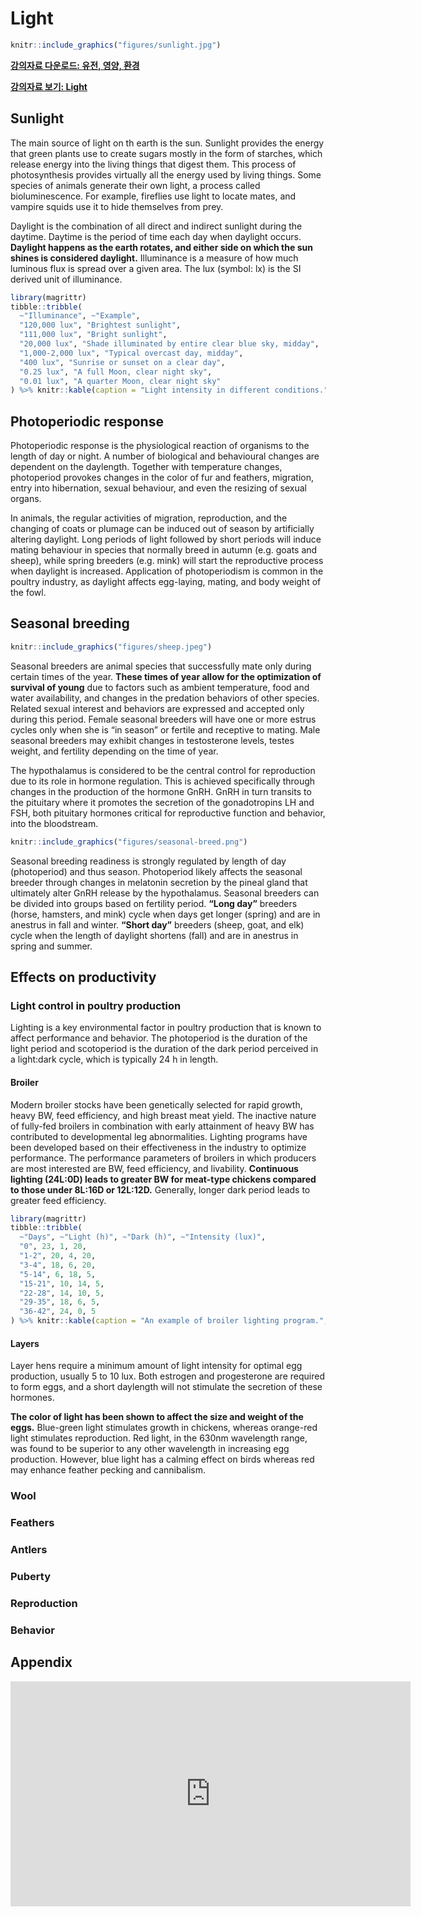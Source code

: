 # Light  

```r
knitr::include_graphics("figures/sunlight.jpg")
```

**[강의자료 다운로드: 유전, 영양, 환경](https://github.com/YoungjunNa/2019-animal-nutrition-and-the-environment/raw/master/03%E1%84%8C%E1%85%AE%E1%84%8E%E1%85%A1-%E1%84%83%E1%85%A9%E1%86%BC%E1%84%86%E1%85%AE%E1%86%AF%E1%84%92%E1%85%AA%E1%86%AB%E1%84%80%E1%85%A7%E1%86%BC%E1%84%92%E1%85%A1%E1%86%A8.pdf)**

**[강의자료 보기: Light](https://youngjunna.github.io/aes/04-Light)**

## Sunlight
The main source of light on th earth is the sun. Sunlight provides the energy that green plants use to create sugars mostly in the form of starches, which release energy into the living things that digest them. This process of photosynthesis provides virtually all the energy used by living things. Some species of animals generate their own light, a process called bioluminescence. For example, fireflies use light to locate mates, and vampire squids use it to hide themselves from prey.

Daylight is the combination of all direct and indirect sunlight during the daytime. Daytime is the period of time each day when daylight occurs. **Daylight happens as the earth rotates, and either side on which the sun shines is considered daylight.** Illuminance is a measure of how much luminous flux is spread over a given area. The lux (symbol: lx) is the SI derived unit of illuminance.

```r
library(magrittr)
tibble::tribble(
  ~"Illuminance", ~"Example",
  "120,000 lux", "Brightest sunlight",
  "111,000 lux", "Bright sunlight",
  "20,000 lux", "Shade illuminated by entire clear blue sky, midday",
  "1,000-2,000 lux", "Typical overcast day, midday",
  "400 lux", "Sunrise or sunset on a clear day",
  "0.25 lux", "A full Moon, clear night sky",
  "0.01 lux", "A quarter Moon, clear night sky"
) %>% knitr::kable(caption = "Light intensity in different conditions.", booktabs = TRUE)
```

## Photoperiodic response
Photoperiodic response is the physiological reaction of organisms to the length of day or night. A number of biological and behavioural changes are dependent on the daylength. Together with temperature changes, photoperiod provokes changes in the color of fur and feathers, migration, entry into hibernation, sexual behaviour, and even the resizing of sexual organs.

In animals, the regular activities of migration, reproduction, and the changing of coats or plumage can be induced out of season by artificially altering daylight. Long periods of light followed by short periods will induce mating behaviour in species that normally breed in autumn (e.g. goats and sheep), while spring breeders (e.g. mink) will start the reproductive process when daylight is increased. Application of photoperiodism is common in the poultry industry, as daylight affects egg-laying, mating, and body weight of the fowl.

## Seasonal breeding
```r
knitr::include_graphics("figures/sheep.jpeg")
```

Seasonal breeders are animal species that successfully mate only during certain times of the year. **These times of year allow for the optimization of survival of young** due to factors such as ambient temperature, food and water availability, and changes in the predation behaviors of other species. Related sexual interest and behaviors are expressed and accepted only during this period. Female seasonal breeders will have one or more estrus cycles only when she is "in season" or fertile and receptive to mating. Male seasonal breeders may exhibit changes in testosterone levels, testes weight, and fertility depending on the time of year.

The hypothalamus is considered to be the central control for reproduction due to its role in hormone regulation. This is achieved specifically through changes in the production of the hormone GnRH. GnRH in turn transits to the pituitary where it promotes the secretion of the gonadotropins LH and FSH, both pituitary hormones critical for reproductive function and behavior, into the bloodstream.

```r
knitr::include_graphics("figures/seasonal-breed.png")
```

Seasonal breeding readiness is strongly regulated by length of day (photoperiod) and thus season. Photoperiod likely affects the seasonal breeder through changes in melatonin secretion by the pineal gland that ultimately alter GnRH release by the hypothalamus. Seasonal breeders can be divided into groups based on fertility period. **"Long day"** breeders (horse, hamsters, and mink) cycle when days get longer (spring) and are in anestrus in fall and winter. **"Short day"** breeders (sheep, goat, and elk) cycle when the length of daylight shortens (fall) and are in anestrus in spring and summer. 

## Effects on productivity
### Light control in poultry production
Lighting is a key environmental factor in poultry production that is known to affect performance and behavior. The photoperiod is the duration of the light period and scotoperiod is the duration of the dark period perceived in a light:dark cycle, which is typically 24 h in length. 

#### Broiler
Modern broiler stocks have been genetically selected for rapid growth, heavy BW, feed efficiency, and high breast meat yield. The inactive nature of fully-fed broilers in combination with early attainment of heavy BW has contributed to developmental leg abnormalities. Lighting programs have been developed based on their effectiveness in the industry to optimize performance. The performance parameters of broilers in which producers are most interested are BW, feed efficiency, and livability. **Continuous lighting (24L:0D) leads to greater BW for meat-type chickens compared to those under 8L:16D or 12L:12D.** Generally, longer dark period leads to greater feed efficiency. 

```r
library(magrittr)
tibble::tribble(
  ~"Days", ~"Light (h)", ~"Dark (h)", ~"Intensity (lux)",
  "0", 23, 1, 20,
  "1-2", 20, 4, 20,
  "3-4", 18, 6, 20,
  "5-14", 6, 18, 5,
  "15-21", 10, 14, 5,
  "22-28", 14, 10, 5,
  "29-35", 18, 6, 5,
  "36-42", 24, 0, 5
) %>% knitr::kable(caption = "An example of broiler lighting program.", booktabs = TRUE)
```

#### Layers
Layer hens require a minimum amount of light intensity for optimal egg production, usually 5 to 10 lux. Both estrogen and progesterone are required to form eggs, and a short daylength will not stimulate the secretion of these hormones. 

**The color of light has been shown to affect the size and weight of the eggs.**  Blue-green light stimulates growth in chickens, whereas orange-red light stimulates reproduction. Red light, in the 630nm wavelength range, was found to be superior to any other wavelength in increasing egg production.  However, blue light has a calming effect on birds whereas red may enhance feather pecking and cannibalism.

### Wool
### Feathers
### Antlers
### Puberty
### Reproduction
### Behavior

## Appendix

<iframe width="640" height="360" src="https://www.youtube.com/embed/X8oWnbcLI40" frameborder="0" allow="accelerometer; autoplay; encrypted-media; gyroscope; picture-in-picture" allowfullscreen></iframe>

